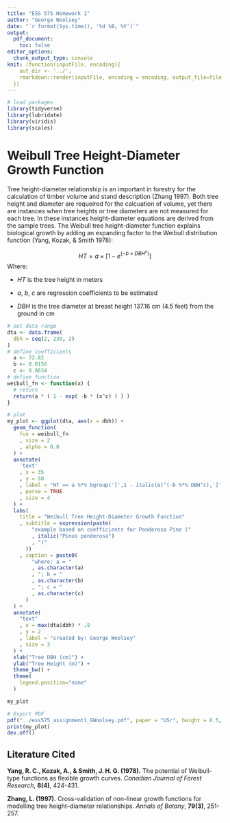 ```yaml
---
title: "ESS 575 Homework 1"
author: "George Woolsey"
date: "`r format(Sys.time(), '%d %B, %Y')`"
output: 
  pdf_document:
    toc: false
editor_options: 
  chunk_output_type: console
knit: (function(inputFile, encoding){ 
    out_dir <- '../';
    rmarkdown::render(inputFile, encoding = encoding, output_file=file.path(dirname(inputFile), out_dir, 'assignment1.pdf')) 
  })
---
```


```r
# load packages
library(tidyverse)
library(lubridate)
library(viridis)
library(scales)
```

# Weibull Tree Height-Diameter Growth Function

Tree height-diameter relationship is an important in forestry for the calculation of timber volume and stand description (Zhang 1997). Both tree height and diameter are requeired for the calcuation of volume, yet there are instances when tree heights or tree diameters are not measured for each tree. In these instances height-diameter equations are derived from the sample trees. The Weibull tree height-diameter function explains biological growth by adding an expanding factor to the Weibull distribution function (Yang, Kozak, & Smith 1978): 

$$
HT = a \times [ 1 - e^{(-b \times DBH^c)} ]
$$
Where:

* *HT* is the tree height in meters

* *a*, *b*, *c* are regression coefficients to be estimated

* *DBH* is the tree diameter at breast height 137.16 cm (4.5 feet) from the ground in cm


```r
# set data range
dta <- data.frame(
  dbh = seq(2, 230, 2)
)
# define coefficients
  a <- 72.82
  b <- 0.0156
  c <- 0.8634
# define function
weibull_fn <- function(x) {
  # return
  return(a * ( 1 - exp( -b * (x^c) ) ) )
}

# plot
my_plot <- ggplot(dta, aes(x = dbh)) + 
  geom_function(
    fun = weibull_fn
    , size = 2
    , alpha = 0.8
  ) +
  annotate(
    'text'
    , x = 35
    , y = 50
    , label = "HT == a %*% bgroup('[',1 - italic(e)^(-b %*% DBH^c),']') "
    , parse = TRUE
    , size = 4
  ) +
  labs(
    title = "Weibull Tree Height-Diameter Growth Function"
    , subtitle = expression(paste(
        "example based on coefficients for Ponderosa Pine ("
        , italic("Pinus ponderosa")
        , ")"
      ))
    , caption = paste0(
        "where: a = "
        , as.character(a)
        , "; b = "
        , as.character(b)
        , "; c = "
        , as.character(c)
      )
  ) +
  annotate(
    "text"
    , x = max(dta$dbh) * .9
    , y = 2
    , label = "created by: George Woolsey"
    , size = 3
  ) +
  xlab("Tree DBH (cm)") +
  ylab("Tree Height (m)") +
  theme_bw() +
  theme(
    legend.position="none"
  ) 
```

```r
my_plot
```

```r
# Export PDF
pdf("../ess575_assignment1_GWoolsey.pdf", paper = "USr", height = 8.5, width = 11)
print(my_plot)
dev.off()  

```


\newpage

## Literature Cited

**Yang, R. C., Kozak, A., & Smith, J. H. G. (1978).** The potential of Weibull-type functions as flexible growth curves. *Canadian Journal of Forest Research*, **8(4)**, 424-431.


**Zhang, L. (1997).** Cross-validation of non-linear growth functions for modelling tree height–diameter relationships. *Annals of Botany*, **79(3)**, 251-257.


